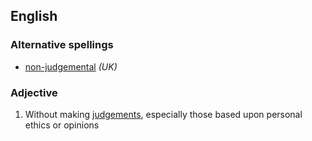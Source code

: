 ==English==

===Alternative spellings===
* [[non-judgemental]] ''(UK)''

===Adjective===
{{en-adj}}

# Without making [[judgement]]s, especially those based upon personal ethics or opinions